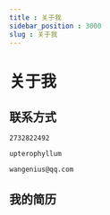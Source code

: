 ```yaml
---
title : 关于我
sidebar_position : 3000
slug : 关于我
---
```

# 关于我


## 联系方式

```text title="QQ"
2732822492
```
```text title="微信"
upterophyllum
```
```text title="邮箱"
wangenius@qq.com
```

## 我的简历

​	

